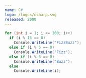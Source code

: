 ```yaml
---
name: C#
logo: /logos/csharp.svg
released: 2000
---
```


```csharp
for (int i = 1; i <= 100; i++)
  if (i % 15 == 0)
    Console.WriteLine("FizzBuzz");
  else if (i % 5 == 0)
    Console.WriteLine("Fizz");
  else if (i % 3 == 0)
    Console.WriteLine("Buzz");
  else
    Console.WriteLine(i);
```
